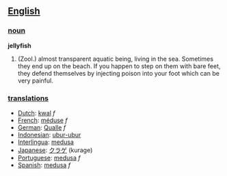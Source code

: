 ==[[English]]==

===[[noun]]===

'''jellyfish'''

# (Zool.) almost transparent aquatic being, living in the sea. Sometimes they end up on the beach. If you happen to step on them with bare feet, they defend themselves by injecting poison into your foot which can be very painful.

===[[translation]]s===
*[[Dutch]]: [[kwal]] ''f''
*[[French]]: [[méduse]] ''f''
*[[German]]: [[Qualle]] ''f''
*[[Indonesian]]: [[ubur-ubur]]
*[[Interlingua]]: [[medusa]]
*[[Japanese]]: [[クラゲ]] (kurage)
*[[Portuguese]]: [[medusa]] ''f''
*[[Spanish]]: [[medusa]] ''f''